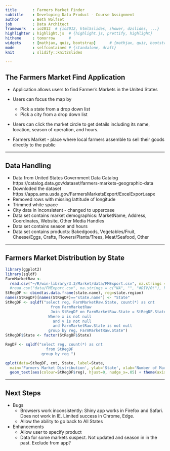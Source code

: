 ```yaml
---
title       : Farmers Market Finder
subtitle    : Developing Data Product - Course Assignment
author      : Beth Wolfset
job         : Data Architect
framework   : io2012  # {io2012, html5slides, shower, dzslides, ...}
highlighter : highlight.js  # {highlight.js, prettify, highlight}
hitheme     : tomorrow      # 
widgets     : [mathjax, quiz, bootstrap]      # {mathjax, quiz, bootstrap}
mode        : selfcontained # {standalone, draft}
knit        : slidify::knit2slides

---
```


## The Farmers Market Find Application
* Application allows users to find Farmer's Markets in the United States
* Users can focus the map by
    + Pick a state from a drop down list
    + Pick a city from a drop down list
* Users can click the market circle to get details including its name, location, season of operation, and hours.

* Farmers Market - place where local farmers assemble to sell their goods directly to the public

---

## Data Handling
* Data from United States Government Data Catalog https://catalog.data.gov/dataset/farmers-markets-geographic-data
* Downloded the dataset https://apps.ams.usda.gov/FarmersMarketsExport/ExcelExport.aspx
* Removed rows with missing lattitude of longitude
* Trimmed white space
* City data in inconsistent - changed to uppercase
* Data set contains market demographics: MarketName, Address, Coordinates, Website, Other Media Handles
* Data set contains season and hours
* Data set contains products: Bakedgoods, Vegetables/Fruit, Cheese/Eggs,  Crafts, Flowers/Plants/Trees, Meat/Seafood, Other

---

## Farmers Market Distribution by State

```r
library(ggplot2)
library(sqldf)
FarmMarketRaw <-
  read.csv("~/R/win-library/3.3/Market/data/FMExport.csv", na.strings = c("NA", "", "#DIV/0!"), header = TRUE, strip.white = TRUE)
  #read.csv("data/FMExport.csv", na.strings = c("NA", "", "#DIV/0!"), header = TRUE, strip.white = TRUE)
StRegDF <- cbind(as.data.frame(state.name), reg=state.region)
names(StRegDF)[names(StRegDF)=="state.name"] <- "State"
StRegDF <- sqldf("select reg, FarmMarketRaw.State, count(*) as cnt
                    from FarmMarketRaw
                    Join StRegDF on FarmMarketRaw.State = StRegDF.State
                   Where x is not null
                     and y is not null
                     and FarmMarketRaw.State is not null
                   group by reg, FarmMarketRaw.State")
StRegDF$State <- factor(StRegDF$State)

RegDF <- sqldf("select reg, count(*) as cnt
                  from StRegDF
                group by reg ")

qplot(data=StRegDF, cnt, State, label=State,
  main='Farmers Market Distribution', ylab='State', xlab='Number of Markets') +
  geom_text(aes(colour=StRegDF$reg), hjust=0, nudge_x=.05) + theme(axis.text.x = element_blank())


```

---

## Next Steps

* Bugs
    + Browsers work inconsistently: Shiny app works in Firefox and Safari.  Does not work in IE.  Limited success in Chrome, Edge.
    + Allow the ability to go back to All States

* Enhancements
    + Allow user to specify product
    + Data for some markets suspect.  Not updated and season in in the past.  Exclude from app?


